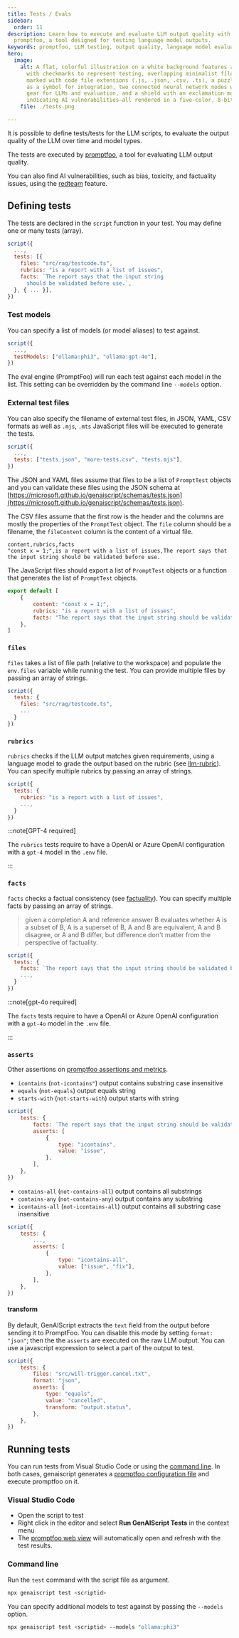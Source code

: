 ```yaml
---
title: Tests / Evals
sidebar:
  order: 11
description: Learn how to execute and evaluate LLM output quality with
  promptfoo, a tool designed for testing language model outputs.
keywords: promptfoo, LLM testing, output quality, language model evaluation, script tests
hero:
  image:
    alt: A flat, colorful illustration on a white background features a clipboard
      with checkmarks to represent testing, overlapping minimalist file icons
      marked with code file extensions (.js, .json, .csv, .ts), a puzzle piece
      as a symbol for integration, two connected neural network nodes with a
      gear for LLMs and evaluation, and a shield with an exclamation mark
      indicating AI vulnerabilities—all rendered in a five-color, 8-bit style.
    file: ./tests.png

---
```


It is possible to define tests/tests for the LLM scripts, to evaluate the output quality of the LLM
over time and model types.

The tests are executed by [promptfoo](https://promptfoo.dev/), a tool for evaluating LLM output quality.

You can also find AI vulnerabilities, such as bias, toxicity, and factuality issues, using the [redteam](/genaiscript/reference/scripts/redteam) feature.

## Defining tests

The tests are declared in the `script` function in your test.
You may define one or many tests (array).

```js title="proofreader.genai.js" wrap "tests"
script({
  ...,
  tests: [{
    files: "src/rag/testcode.ts",
    rubrics: "is a report with a list of issues",
    facts: `The report says that the input string
      should be validated before use.`,
  }, { ... }],
})
```

### Test models

You can specify a list of models (or model aliases) to test against.

```js title="proofreader.genai.js" wrap "tests"
script({
  ...,
  testModels: ["ollama:phi3", "ollama:gpt-4o"],
})
```

The eval engine (PromptFoo) will run each test against each model in the list.
This setting can be overridden by the command line `--models` option.

### External test files

You can also specify the filename of external test files, in JSON, YAML, CSV formats
as well as `.mjs`, `.mts` JavaScript files will be executed to generate the tests.

```js title="proofreader.genai.js" wrap "tests"
script({
  ...,
  tests: ["tests.json", "more-tests.csv", "tests.mjs"],
})
```

The JSON and YAML files assume that files to be a list of `PromptTest` objects and you can validate these files
using the JSON schema at [https://microsoft.github.io/genaiscript/schemas/tests.json](https://microsoft.github.io/genaiscript/schemas/tests.json).

The CSV files assume that the first row is the header and the columns are mostly the properties of the `PromptTest` object.
The `file` column should be a filename, the `fileContent` column is the content of a virtual file.

```csv title="tests.csv"
content,rubrics,facts
"const x = 1;",is a report with a list of issues,The report says that the input string should be validated before use.
```

The JavaScript files should export a list of `PromptTest` objects or a function that generates the list of `PromptTest` objects.

```js title="tests.mjs"
export default [
    {
        content: "const x = 1;",
        rubrics: "is a report with a list of issues",
        facts: "The report says that the input string should be validated before use.",
    },
]
```

### `files`

`files` takes a list of file path (relative to the workspace) and populate the `env.files`
variable while running the test. You can provide multiple files by passing an array of strings.

```js title="proofreader.genai.js" wrap "files"
script({
  tests: {
    files: "src/rag/testcode.ts",
    ...
  }
})
```

### `rubrics`

`rubrics` checks if the LLM output matches given requirements,
using a language model to grade the output based on the rubric (see [llm-rubric](https://promptfoo.dev/docs/configuration/expected-outputs/model-graded/#examples-output-based)).
You can specify multiple rubrics by passing an array of strings.

```js title="proofreader.genai.js" wrap "rubrics"
script({
  tests: {
    rubrics: "is a report with a list of issues",
    ...,
  }
})
```

:::note[GPT-4 required]

The `rubrics` tests require to have
a OpenAI or Azure OpenAI configuration with a `gpt-4` model in the `.env` file.

:::

### `facts`

`facts` checks a factual consistency (see [factuality](https://promptfoo.dev/docs/guides/factuality-eval/)).
You can specify multiple facts by passing an array of strings.

> given a completion A and reference answer B evaluates
> whether A is a subset of B, A is a superset of B, A and B are equivalent,
> A and B disagree, or A and B differ,
> but difference don't matter from the perspective of factuality.

```js title="proofreader.genai.js" wrap "facts"
script({
  tests: {
    facts: `The report says that the input string should be validated before use.`,
    ...,
  }
})
```

:::note[gpt-4o required]

The `facts` tests require to have
a OpenAI or Azure OpenAI configuration with a `gpt-4o` model in the `.env` file.

:::

### `asserts`

Other assertions on
[promptfoo assertions and metrics](https://promptfoo.dev/docs/configuration/expected-outputs/).

- `icontains` (`not-icontains"`) output contains substring case insensitive
- `equals` (`not-equals`) output equals string
- `starts-with` (`not-starts-with`) output starts with string

```js title="proofreader.genai.js" wrap "asserts"
script({
    tests: {
        facts: `The report says that the input string should be validated before use.`,
        asserts: [
            {
                type: "icontains",
                value: "issue",
            },
        ],
    },
})
```

- `contains-all` (`not-contains-all`) output contains all substrings
- `contains-any` (`not-contains-any`) output contains any substring
- `icontains-all` (`not-icontains-all`) output contains all substring case insensitive

```js title="proofreader.genai.js" wrap "asserts"
script({
    tests: {
        ...,
        asserts: [
            {
                type: "icontains-all",
                value: ["issue", "fix"],
            },
        ],
    },
})
```

#### transform

By default, GenAIScript extracts the `text` field from the output before sending it to PromptFoo.
You can disable this mode by setting `format: "json"`; then the the `asserts` are executed on the raw LLM output.
You can use a javascript expression to select a part of the output to test.

```js title="proofreader.genai.js" wrap "transform"
script({
    tests: {
        files: "src/will-trigger.cancel.txt",
        format: "json",
        asserts: {
            type: "equals",
            value: "cancelled",
            transform: "output.status",
        },
    },
})
```

## Running tests

You can run tests from Visual Studio Code or using the [command line](/genaiscript/reference/cli).
In both cases, genaiscript generates a [promptfoo configuration file](https://promptfoo.dev/docs/configuration/guide)
and execute promptfoo on it.

### Visual Studio Code

- Open the script to test
- Right click in the editor and select **Run GenAIScript Tests** in the context menu
- The [promptfoo web view](https://promptfoo.dev/docs/usage/web-ui/) will automatically
  open and refresh with the test results.

### Command line

Run the `test` command with the script file as argument.

```sh "test"
npx genaiscript test <scriptid>
```

You can specify additional models to test against by passing the `--models` option.

```sh '--models "ollama:phi3"'
npx genaiscript test <scriptid> --models "ollama:phi3"
```
